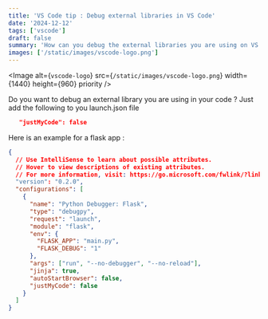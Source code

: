 ```yaml
---
title: 'VS Code tip : Debug external libraries in VS Code'
date: '2024-12-12'
tags: ['vscode']
draft: false
summary: 'How can you debug the external libraries you are using on VS Code?'
images: ['/static/images/vscode-logo.png']
---
```


<Image
  alt={`vscode-logo`}
  src={`/static/images/vscode-logo.png`}
  width={1440}
  height={960}
  priority
/>

Do you want to debug an external library you are using in your code ? Just add the following to you launch.json file

```json
   "justMyCode": false
```

Here is an example for a flask app :

```json
{
  // Use IntelliSense to learn about possible attributes.
  // Hover to view descriptions of existing attributes.
  // For more information, visit: https://go.microsoft.com/fwlink/?linkid=830387
  "version": "0.2.0",
  "configurations": [
    {
      "name": "Python Debugger: Flask",
      "type": "debugpy",
      "request": "launch",
      "module": "flask",
      "env": {
        "FLASK_APP": "main.py",
        "FLASK_DEBUG": "1"
      },
      "args": ["run", "--no-debugger", "--no-reload"],
      "jinja": true,
      "autoStartBrowser": false,
      "justMyCode": false
    }
  ]
}
```
